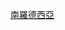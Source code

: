 {{flagdeco|Rhodesia|1964}} [[南羅德西亞]]<noinclude>
[[Category:旗帜模板|{{PAGENAME}}]]
[[Category:津巴布韦模板|{{PAGENAME}}]]
</noinclude>